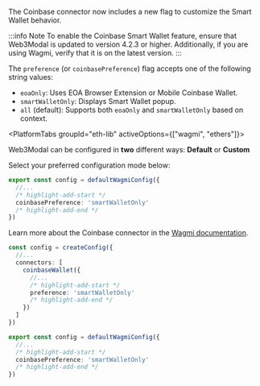 

The Coinbase connector now includes a new flag to customize the Smart Wallet behavior.

:::info Note
To enable the Coinbase Smart Wallet feature, ensure that Web3Modal is updated to version 4.2.3 or higher. Additionally, if you are using Wagmi, verify that it is on the latest version.
:::

The `preference` (or `coinbasePreference`) flag accepts one of the following string values:

- `eoaOnly`: Uses EOA Browser Extension or Mobile Coinbase Wallet.
- `smartWalletOnly`: Displays Smart Wallet popup.
- `all` (default): Supports both `eoaOnly` and `smartWalletOnly` based on context.

<PlatformTabs groupId="eth-lib" activeOptions={["wagmi", "ethers"]}>
<PlatformTabItem value="wagmi">

Web3Modal can be configured in **two** different ways: **Default** or **Custom**

Select your preferred configuration mode below:

<Tabs>
<TabItem value="default" label="Default">

```ts
export const config = defaultWagmiConfig({
  //...
  /* highlight-add-start */
  coinbasePreference: 'smartWalletOnly'
  /* highlight-add-end */
})
```

</TabItem>
<TabItem value="custom" label="Custom">

Learn more about the Coinbase connector in the [Wagmi documentation](https://wagmi.sh/react/api/connectors/coinbaseWallet#preference).

```ts
const config = createConfig({
  //...
  connectors: [
    coinbaseWallet({
      //...
      /* highlight-add-start */
      preference: 'smartWalletOnly'
      /* highlight-add-end */
    })
  ]
})
```

</TabItem>
</Tabs>

</PlatformTabItem>
<PlatformTabItem value="ethers">

```ts
export const config = defaultWagmiConfig({
  //...
  /* highlight-add-start */
  coinbasePreference: 'smartWalletOnly'
  /* highlight-add-end */
})
```

</PlatformTabItem>
</PlatformTabs>
